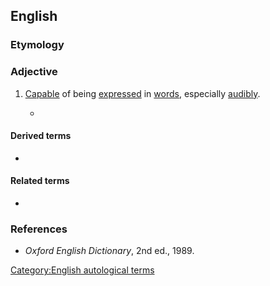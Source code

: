 ==English==

===Etymology===
{{suffix|en|utter|able}}

===Adjective===
{{en-adj|-}}

# [[capable|Capable]] of being [[express#Verb|expressed]] in [[word#Noun|words]], especially [[audibly]].
#: {{antonyms|en|unutterable}}
#* {{RQ:London Jerry|chapter=XX|page=281|passage=In his vocabulary was no word for "crocodile"; yet in his thought, as potent as any '''utterable''' word, was an image of dreadful import— [...]}}

====Derived terms====
* {{l|en|unutterable}}

====Related terms====
* {{l|en|utterability}}

===References===
* ''Oxford English Dictionary'', 2nd ed., 1989.

[[Category:English autological terms]]